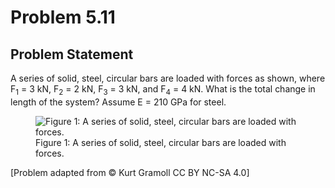 # Problem 5.11 {.unnumbered}

## Problem Statement 

A series of solid, steel, circular bars are loaded with forces as shown, where F<sub>1</sub> = 3 kN, F<sub>2</sub> = 2 kN, F<sub>3</sub> = 3 kN, and F<sub>4</sub> = 4 kN. What is the total change in length of the system? Assume E = 210 GPa for steel.


![Figure 1: A series of solid, steel, circular bars are loaded with forces.](images/183.png){fig-alt="Picture with a series of solid steel circular bars loaded with forces. The first force is applied to the far left ba trhat has a length 3 cm and diameter 1 cm. The second force is applied to the next bar that has a length 3 cm and diameter 2 cm. The third force is applied to the next bar that has a length 4 cm and diameter 0.5 cm. The fourth and final force is applied to the last bar that is attached to the wall at the other end. The fourth bar has a length 2 cm and diameter 1 cm. "}

\[Problem adapted from © Kurt Gramoll CC BY NC-SA 4.0\]